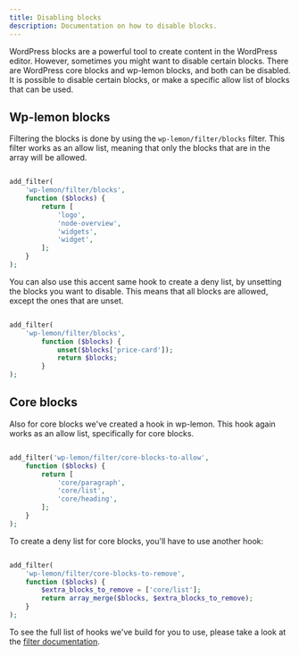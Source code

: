 ```yaml
---
title: Disabling blocks
description: Documentation on how to disable blocks.
---
```


WordPress blocks are a powerful tool to create content in the WordPress editor. 
However, sometimes you might want to disable certain blocks. There are WordPress core blocks and wp-lemon blocks, and both can be disabled.
It is possible to disable certain blocks, or make a specific allow list of blocks that can be used.


## Wp-lemon blocks
Filtering the blocks is done by using the `wp-lemon/filter/blocks` filter. This filter works as an allow list, 
meaning that only the blocks that are in the array will be allowed.
```php

add_filter(
	'wp-lemon/filter/blocks',
	function ($blocks) {
		return [
			'logo',
			'node-overview',
			'widgets',
			'widget',
		];
	}
);

```

You can also use this accent same hook to create a deny list, by unsetting the blocks you want to disable. 
This means that all blocks are allowed, except the ones that are unset.

```php	

add_filter(
	'wp-lemon/filter/blocks',
		function ($blocks) {
			unset($blocks['price-card']);
			return $blocks;
		}
);

```

## Core blocks
Also for core blocks we've created a hook in wp-lemon. This hook again works as an allow list, specifically for core blocks.

```php	

add_filter('wp-lemon/filter/core-blocks-to-allow',
	function ($blocks) {
		return [
			'core/paragraph',
			'core/list',
			'core/heading',
		];
	}
);

```

To create a deny list for core blocks, you'll have to use another hook:

```php

add_filter(
	'wp-lemon/filter/core-blocks-to-remove',
	function ($blocks) {
		$extra_blocks_to_remove = ['core/list'];
		return array_merge($blocks, $extra_blocks_to_remove);
	}
);

```

To see the full list of hooks we've build for you to use, please take a look at the [filter documentation](/reference/hooks/filters).
